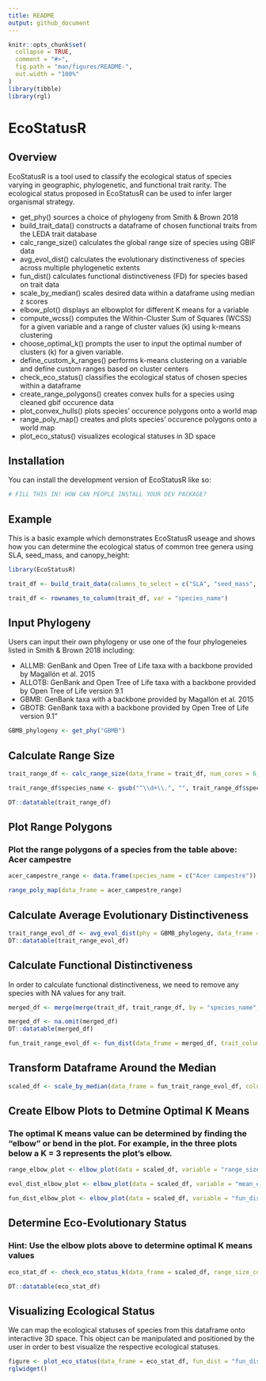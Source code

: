 ```yaml
---
title: README
output: github_document
---
```


<!-- README.md is generated from README.Rmd. Please edit that file -->

```r
knitr::opts_chunk$set(
  collapse = TRUE,
  comment = "#>",
  fig.path = "man/figures/README-",
  out.width = "100%"
)
library(tibble)
library(rgl)
```

# EcoStatusR

<!-- badges: start -->
<!-- badges: end -->

## Overview

EcoStatusR is a tool used to classify the ecological status of species
varying in geographic, phylogenetic, and functional trait rarity. The
ecological status proposed in EcoStatusR can be used to infer larger
organismal strategy.

- get_phy() sources a choice of phylogeny from Smith & Brown 2018
- build_trait_data() constructs a dataframe of chosen functional traits
  from the LEDA trait database
- calc_range_size() calculates the global range size of species using
  GBIF data
- avg_evol_dist() calculates the evolutionary distinctiveness of species
  across multiple phylogenetic extents
- fun_dist() calculates functional distinctiveness (FD) for species
  based on trait data
- scale_by_median() scales desired data within a dataframe using median
  z scores
- elbow_plot() displays an elbowplot for different K means for a variable
- compute_wcss() computes the Within-Cluster Sum of Squares (WCSS) for a given variable and a range of cluster values (k) using k-means clustering
- choose_optimal_k() prompts the user to input the optimal number of clusters (k) for a given variable.
- define_custom_k_ranges() performs k-means clustering on a variable and define custom ranges based on cluster centers
- check_eco_status() classifies the ecological status of chosen species
  within a dataframe
- create_range_polygons() creates convex hulls for a species using cleaned gbif occurence data
- plot_convex_hulls() plots species' occurence polygons onto a world map
- range_poly_map() creates and plots species' occurence polygons onto a world map 
- plot_eco_status() visualizes ecological statuses in 3D space

## Installation

You can install the development version of EcoStatusR like so:

``` r
# FILL THIS IN! HOW CAN PEOPLE INSTALL YOUR DEV PACKAGE?
```

## Example

This is a basic example which demonstrates EcoStatusR useage and shows
how you can determine the ecological status of common tree genera using SLA, seed_mass, and canopy_height:

``` r
library(EcoStatusR)
```

``` r
trait_df <- build_trait_data(columns_to_select = c("SLA", "seed_mass", "canopy_height"), genera = c("Acer_", "Pinus_", "Fraxinus_", "Quercus_", "Tsuga_", "Ulmus", "Populus", "Betula_"))

trait_df <- rownames_to_column(trait_df, var = "species_name")
```

## Input Phylogeny
Users can input their own phylogeny or use one of the four phylogeneies listed in Smith & Brown 2018 including: 

* ALLMB: GenBank and Open Tree of Life taxa with a backbone provided by Magallón et al. 2015
* ALLOTB: GenBank and Open Tree of Life taxa with a backbone provided by Open Tree of Life version 9.1
* GBMB: GenBank taxa with a backbone provided by Magallón et al. 2015
* GBOTB: GenBank taxa with a backbone provided by Open Tree of Life version 9.1"

``` r
GBMB_phylogeny <- get_phy("GBMB")
```

## Calculate Range Size
``` r
trait_range_df <- calc_range_size(data_frame = trait_df, num_cores = 6, gbif_limit = 2500)

trait_range_df$species_name <- gsub("^\\d+\\.", "", trait_range_df$species_name)
```

```r
DT::datatable(trait_range_df)
```

## Plot Range Polygons
### Plot the range polygons of a species from the table above: Acer campestre
```r
acer_campestre_range <- data.frame(species_name = c("Acer campestre"))

range_poly_map(data_frame = acer_campestre_range)

```


## Calculate Average Evolutionary Distinctiveness

``` r
trait_range_evol_df <- avg_evol_dist(phy = GBMB_phylogeny, data_frame = trait_range_df, num_cores = 6, time_slices = c(5, 10, 20, 35))
DT::datatable(trait_range_evol_df)
```

## Calculate Functional Distinctiveness
In order to calculate functional distinctiveness, we need to remove any species with NA values for any trait. 
``` r
merged_df <- merge(merge(trait_df, trait_range_df, by = "species_name", all = TRUE), trait_range_evol_df, by = "species_name", all = TRUE)

merged_df <- na.omit(merged_df)
DT::datatable(merged_df)
```

``` r
fun_trait_range_evol_df <- fun_dist(data_frame = merged_df, trait_columns = c("SLA", "seed_mass", "canopy_height"))
```

## Transform Dataframe Around the Median
``` r
scaled_df <- scale_by_median(data_frame = fun_trait_range_evol_df, columns_chosen = c("range_size", "mean_evol_dist"))

```

## Create Elbow Plots to Detmine Optimal K Means
### The optimal K means value can be determined by finding the "elbow" or bend in the plot. For example, in the three plots below a K = 3 represents the plot's elbow.

``` r
range_elbow_plot <- elbow_plot(data = scaled_df, variable = "range_size")

```

``` r
evol_dist_elbow_plot <- elbow_plot(data = scaled_df, variable = "mean_evol_dist")

```

``` r
fun_dist_elbow_plot <- elbow_plot(data = scaled_df, variable = "fun_dist")
```


## Determine Eco-Evolutionary Status
### Hint: Use the elbow plots above to determine optimal K means values
``` r
eco_stat_df <- check_eco_status_k(data_frame = scaled_df, range_size_col = "range_size", mean_evol_dist_col = "mean_evol_dist", fun_dist_col = "fun_dist", range_size_k = 3, mean_evol_dist_k = 3, fun_dist_k = 3)
```

```r
DT::datatable(eco_stat_df)
```


## Visualizing Ecological Status 

We can map the ecological statuses of species from this dataframe onto interactive 3D space. This object can be manipulated and positioned by the user in order to best visualize the respective ecological statuses. 


``` r
figure <- plot_eco_status(data_frame = eco_stat_df, fun_dist = "fun_dist", evol_dist = "mean_evol_dist", range_size = "range_size")
rglwidget()
```


